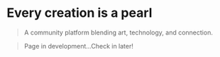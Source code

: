 
# Every creation is a pearl

> A community platform blending art, technology, and connection.

> Page in development...Check in later!

